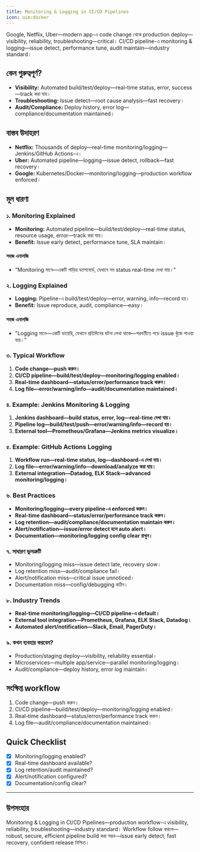 ```yaml
---
title: Monitoring & Logging in CI/CD Pipelines
icon: uim:docker
---
```


Google, Netflix, Uber—modern app-এ code change থেকে production deploy—visibility, reliability, troubleshooting—critical। CI/CD pipeline-এ monitoring & logging—issue detect, performance tune, audit maintain—industry standard।

## কেন গুরুত্বপূর্ণ?

- **Visibility:** Automated build/test/deploy—real-time status, error, success—track করা যায়।
- **Troubleshooting:** Issue detect—root cause analysis—fast recovery।
- **Audit/Compliance:** Deploy history, error log—compliance/documentation maintained।

## বাস্তব উদাহরণ

- **Netflix:** Thousands of deploy—real-time monitoring/logging—Jenkins/GitHub Actions-এ।
- **Uber:** Automated pipeline—logging—issue detect, rollback—fast recovery।
- **Google:** Kubernetes/Docker—monitoring/logging—production workflow enforced।

## মূল ধারণা

### ১. Monitoring Explained

- **Monitoring:** Automated pipeline—build/test/deploy—real-time status, resource usage, error—track করা যায়।
- **Benefit:** Issue early detect, performance tune, SLA maintain।

#### সহজ এনালজি

- "Monitoring মানে—একটি গাড়ির ড্যাশবোর্ড, যেখানে সব status real-time দেখা যায়।"

### ২. Logging Explained

- **Logging:** Pipeline-এ build/test/deploy—error, warning, info—record হয়।
- **Benefit:** Issue reproduce, audit, compliance—easy।

#### সহজ এনালজি

- "Logging মানে—একটি ডায়েরি, যেখানে প্রতিদিনের ঘটনা লেখা থাকে—পরবর্তীতে পড়ে issue খুঁজে পাওয়া যায়।"

### ৩. Typical Workflow

1. **Code change—push করুন।**
2. **CI/CD pipeline—build/test/deploy—monitoring/logging enabled।**
3. **Real-time dashboard—status/error/performance track করুন।**
4. **Log file—error/warning/info—audit/documentation maintained।**

### ৪. Example: Jenkins Monitoring & Logging

1. **Jenkins dashboard—build status, error, log—real-time দেখা যায়।**
2. **Pipeline log—build/test/push—error/warning/info—record হয়।**
3. **External tool—Prometheus/Grafana—Jenkins metrics visualize।**

### ৫. Example: GitHub Actions Logging

1. **Workflow run—real-time status, log—dashboard-এ দেখা যায়।**
2. **Log file—error/warning/info—download/analyze করা যায়।**
3. **External integration—Datadog, ELK Stack—advanced monitoring/logging।**

### ৬. Best Practices

- **Monitoring/logging—every pipeline-এ enforced করুন।**
- **Real-time dashboard—status/error/performance track করুন।**
- **Log retention—audit/compliance/documentation maintain করুন।**
- **Alert/notification—issue/error detect হলে auto alert।**
- **Documentation—monitoring/logging config clear রাখুন।**

### ৭. সাধারণ ভুলত্রুটি

- Monitoring/logging miss—issue detect late, recovery slow।
- Log retention miss—audit/compliance fail।
- Alert/notification miss—critical issue unnoticed।
- Documentation miss—config/debugging কঠিন।

### ৮. Industry Trends

- **Real-time monitoring/logging—CI/CD pipeline-এ default।**
- **External tool integration—Prometheus, Grafana, ELK Stack, Datadog।**
- **Automated alert/notification—Slack, Email, PagerDuty।**

### ৯. কখন ব্যবহার করবেন?

- Production/staging deploy—visibility, reliability essential।
- Microservices—multiple app/service—parallel monitoring/logging।
- Audit/compliance—deploy history, error log maintain।

## সংক্ষিপ্ত workflow

1. Code change—push করুন।
2. CI/CD pipeline—build/test/deploy—monitoring/logging enabled।
3. Real-time dashboard—status/error/performance track করুন।
4. Log file—audit/compliance/documentation maintained।

## Quick Checklist

- [x] Monitoring/logging enabled?
- [x] Real-time dashboard available?
- [x] Log retention/audit maintained?
- [x] Alert/notification configured?
- [x] Documentation/config clear?

---

## উপসংহার

Monitoring & Logging in CI/CD Pipelines—production workflow-এ visibility, reliability, troubleshooting—industry standard। Workflow follow করলে—robust, secure, efficient pipeline build করা সম্ভব—issue early detect, fast recovery, confident release নিশ্চিত।

